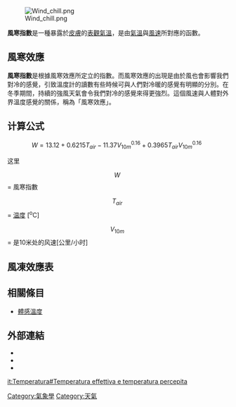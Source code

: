 [[File:Wind_chill.png|thumb]]

'''風寒指數'''是一種暴露於[[皮膚|皮膚]]的[[表觀氣溫|表觀氣溫]]，是由[[氣溫|氣溫]]與[[風速|風速]]所對應的函數。

==風寒效應==
'''風寒指數'''是根據風寒效應所定立的指數。而風寒效應的出現是由於風也會影響我們對冷的感覺，引致溫度計的讀數有些時候可與人們對冷暖的感覺有明顯的分別。在冬季期間，持續的強風天氣會令我們對冷的感覺來得更強烈。這個風速與人體對外界溫度感覺的關係，稱為「風寒效應」。

==计算公式==
:<math>
W = 13.12 + 0.6215 T_{air} - 11.37 V_{10m}^{0.16} + 0.3965 T_{air} V_{10m}^{0.16}\ \, </math>

这里 
:<math>W\,\!</math> = 風寒指數
:<math>T_{air}\,\!</math> = [[温度|温度]] [<sup>o</sup>C]
:<math>V_{10m}\,\!</math> = 是10米处的风速[公里/小时]

==風凍效應表==
{{Gallery
|align=center
|File:Windchill effect en.svg
 |攝氏溫標的風寒指數
|File:WindChill Comparison.GIF
 |在{{convert|-15|°C|°F}}時比較新舊的風寒值
|File:Windchill calculator.jpg
 |風寒計算器
}}

==相關條目==
* [[體感溫度|體感溫度]]

==外部連結==

* {{cite web|url=http://www.ec.gc.ca/meteo-weather/default.asp?lang=En&n=0F42F92D-1|title=風寒計算器|publisher=[[加拿大環境部|加拿大環境部]]|accessdate=2014-02-12}}
* {{cite web|url=http://www.stfa-yyc.edu.hk/weather/material/|title=新氣象 -- 風寒指數|publisher=[[順德聯誼總會翁祐中學|順德聯誼總會翁祐中學]]|accessdate=2008-12-24}}
* {{cite web|url=http://hkvo.net/index.php?type=windchill|2=|title=香港各區風寒指數及風寒的簡介|publisher=[[香港民辦天文台|香港民辦天文台]]|accessdate=2010-03-07|deadurl=yes|archiveurl=https://web.archive.org/web/20100310234826/http://www.hkvo.net/index.php?type=windchill|archivedate=2010-03-10}}
{{氣象學資料與變數}}



[[Category:氣象學|Category:氣象學]]
[[Category:天氣|Category:天氣]]

[[it:Temperatura#Temperatura_effettiva_e_temperatura_percepita|it:Temperatura#Temperatura effettiva e temperatura percepita]]
